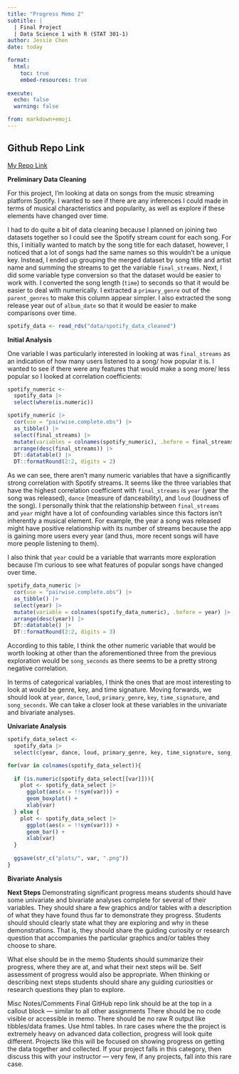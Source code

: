 ```yaml
---
title: "Progress Memo 2"
subtitle: |
  | Final Project 
  | Data Science 1 with R (STAT 301-1)
author: Jessie Chen
date: today

format:
  html:
    toc: true
    embed-resources: true
    
execute:
  echo: false
  warning: false

from: markdown+emoji 
---
```


::: {.callout-tip icon="false"}
## Github Repo Link

[My Repo Link](https://github.com/stat301-1-2023-fall/final-project-1-Jchench)
:::

**Preliminary Data Cleaning**

For this project, I'm looking at data on songs from the music streaming platform Spotify. I wanted to see if there are any inferences I could made in terms of musical characteristics and popularity, as well as explore if these elements have changed over time.

I had to do quite a bit of data cleaning because I planned on joining two datasets together so I could see the Spotify stream count for each song. For this, I initially wanted to match by the song title for each dataset, however, I noticed that a lot of songs had the same names so this wouldn't be a unique key. Instead, I ended up grouping the merged dataset by song title and artist name and summing the streams to get the variable `final_streams`. Next, I did some variable type conversion so that the dataset would be easier to work with. I converted the song length (`time`) to seconds so that it would be easier to deal with numerically. I extracted a `primary_genre` out of the `parent_genres` to make this column appear simpler. I also extracted the song release year out of `album_date` so that it would be easier to make comparisons over time.
```r
spotify_data <- read_rds("data/spotify_data_cleaned")
```

**Initial Analysis**

One variable I was particularly interested in looking at was `final_streams` as an indication of how many users listened to a song/ how popular it is. I wanted to see if there were any features that would make a song more/ less popular so I looked at correlation coefficients:

```r
spotify_numeric <- 
  spotify_data |> 
  select(where(is.numeric))

spotify_numeric |> 
  cor(use = "pairwise.complete.obs") |> 
  as_tibble() |> 
  select(final_streams) |> 
  mutate(variables = colnames(spotify_numeric), .before = final_streams) |> 
  arrange(desc(final_streams)) |> 
  DT::datatable() |> 
  DT::formatRound(2:2, digits = 2)
```
As we can see, there aren't many numeric variables that have a significantly strong correlation with Spotify streams. It seems like the three variables that have the highest correlation coefficient with `final_streams` is `year` (year the song was released), `dance` (measure of danceability), and `loud` (loudness of the song). I personally think that the relationship between `final_streams` and `year` might have a lot of confounding variables since this factors isn't inherently a musical element. For example, the year a song was released might have positive relationship with its number of streams because the app is gaining more users every year (and thus, more recent songs will have more people listening to them).

I also think that `year` could be a variable that warrants more exploration because I'm curious to see what features of popular songs have changed over time.
```r
spotify_data_numeric |> 
  cor(use = "pairwise.complete.obs") |> 
  as_tibble() |> 
  select(year) |> 
  mutate(variable = colnames(spotify_data_numeric), .before = year) |> 
  arrange(desc(year)) |> 
  DT::datatable() |> 
  DT::formatRound(2:2, digits = 3)
```
According to this table, I think the other numeric variable that would be worth looking at other than the aforementioned three from the previous exploration would be `song_seconds` as there seems to be a pretty strong negative correlation.

In terms of categorical variables, I think the ones that are most interesting to look at would be genre, key, and time signature. Moving forwards, we should look at `year`, `dance`, `loud`, `primary_genre`, `key`, `time_signature`, and `song_seconds`. We can take a closer look at these variables in the univariate and bivariate analyses.

**Univariate Analysis**
```r
spotify_data_select <- 
  spotify_data |> 
  select(c(year, dance, loud, primary_genre, key, time_signature, song_seconds))

for(var in colnames(spotify_data_select)){
  
  if (is.numeric(spotify_data_select[[var]])){
    plot <- spotify_data_select |> 
      ggplot(aes(x = !!sym(var))) +
      geom_boxplot() +
      xlab(var)
  } else {
    plot <- spotify_data_select |> 
      ggplot(aes(x = !!sym(var))) +
      geom_bar() +
      xlab(var)
  }
  
  ggsave(str_c("plots/", var, ".png"))
}
```


**Bivariate Analysis**

**Next Steps**
Demonstrating significant progress means students should have some univariate and bivariate analyses complete for several of their variables. They should share a few graphics and/or tables with a description of what they have found thus far to demonstrate they progress. Students should should clearly state what they are exploring and why in these demonstrations. That is, they should share the guiding curiosity or research question that accompanies the particular graphics and/or tables they choose to share.

What else should be in the memo Students should summarize their progress, where they are at, and what their next steps will be. Self assessment of progress would also be appropriate. When thinking or describing next steps students should share any guiding curiosities or research questions they plan to explore.

Misc Notes/Comments Final GitHub repo link should be at the top in a callout block --- similar to all other assignments There should be no code visible or accessible in memo. There should be no raw R output like tibbles/data frames. Use html tables. In rare cases where the the project is extremely heavy on advanced data collection, progress will look quite different. Projects like this will be focused on showing progress on getting the data together and collected. If your project falls in this category, then discuss this with your instructor --- very few, if any projects, fall into this rare case.
